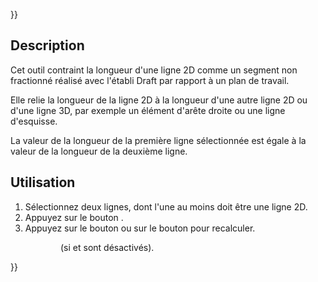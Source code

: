 {{UnfinishedDocu{{#translation:}}}}
<languages/>

{{Docnav/fr
|[[Assembly3_ConstraintLineLength/fr|Contrainte longueur ligne]]
|[[Assembly3_ConstraintLengthRatio/fr|Contrainte longueur par ratio]]
|[[Assembly3_Workbench/fr|Assembly3]]
|IconL=Assembly_ConstraintLineLength.svg
|IconR=Assembly_ConstraintLengthRatio.svg
|IconC=Assembly3_workbench_icon.svg
}}

{{GuiCommand/fr
|Name=Assembly3 ConstraintEqualLength
|Name/fr=Assembly3 Contrainte égalité longueur
|Icon=Assembly_ConstraintEqualLength.svg
|Workbenches=[[Assembly3_Workbench/fr|Assembly3]]
}}

== Description ==

Cet outil contraint la longueur d'une ligne 2D comme un segment non fractionné réalisé avec l'établi Draft par rapport à un plan de travail.

Elle relie la longueur de la ligne 2D à la longueur d'une autre ligne 2D ou d'une ligne 3D, par exemple un élément d'arête droite ou une ligne d'esquisse.

La valeur de la longueur de la première ligne sélectionnée est égale à la valeur de la longueur de la deuxième ligne. 

<span id="Usage"></span>
== Utilisation == 

# Sélectionnez deux lignes, dont l'une au moins doit être une ligne 2D.
# Appuyez sur le bouton {{Button|[[Image:Assembly_ConstraintEqualLength.svg|16px]] [[Assembly3_ConstraintEqualLength/fr|Equal length]]}}.
# Appuyez sur le bouton {{Button|[[Image:Assembly3_workbench_icon.svg|16px]] [[Assembly3_ResolveConstraints/fr|Solve constraints]]}} ou sur le bouton {{Button|[[Image:Assembly_QuickSolve.svg|16px]] [[Assembly3_QuickSolve/fr|Quick solve]]}} pour recalculer. 
:: (si {{Button|[[Image:Assembly_AutoRecompute.svg|16px]] [[Assembly3_AutoRecompute/fr|Auto recompute]]}} et {{Button|[[Image:Assembly_SmartRecompute.svg|16px]] [[Assembly3_SmartRecompute/fr|Smart recompute]]}} sont désactivés).


{{Docnav/fr
|[[Assembly3_ConstraintLineLength/fr|Contrainte longueur ligne]]
|[[Assembly3_ConstraintLengthRatio/fr|Contrainte longueur par ratio]]
|[[Assembly3_Workbench/fr|Assembly3]]
|IconL=Assembly_ConstraintLineLength.svg
|IconR=Assembly_ConstraintLengthRatio.svg
|IconC=Assembly3_workbench_icon.svg
}}

{{Userdocnavi{{#translation:}}}}